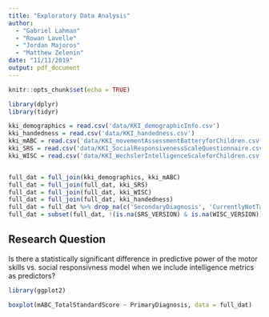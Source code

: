 ```yaml
---
title: "Exploratory Data Analysis"
author: 
  - "Gabriel Lahman"
  - "Rowan Lavelle"
  - "Jordan Majoros"
  - "Matthew Zelenin"
date: "11/11/2019"
output: pdf_document
---
```


```r
knitr::opts_chunk$set(echo = TRUE)
```


```r
library(dplyr)
library(tidyr)

kki_demographics = read.csv('data/KKI_demographicInfo.csv')
kki_handedness = read.csv('data/KKI_handedness.csv')
kki_mABC = read.csv('data/KKI_movementAssessmentBatteryforChildren.csv')
kki_SRS = read.csv('data/KKI_SocialResponsivenessScaleQuestionnaire.csv')
kki_WISC = read.csv('data/KKI_WechslerIntelligenceScaleforChildren.csv')


full_dat = full_join(kki_demographics, kki_mABC)
full_dat = full_join(full_dat, kki_SRS)
full_dat = full_join(full_dat, kki_WISC)
full_dat = full_join(full_dat, kki_handedness)
full_dat = full_dat %>% drop_na(c('SecondaryDiagnosis', 'CurrentlyNotTakingMeds', 'CurrentlyTakingAtomoxetine', 'CurrentlyTakingClonidine', 'mABC_TotalStandardScore', 'EdinburghHandedness_Integer'))
full_dat = subset(full_dat, !(is.na(SRS_VERSION) & is.na(WISC_VERSION)))
```


## Research Question

Is there a statistically significant difference in predictive power of the motor skills vs. social responsivness model when we include intelligence metrics as predictors?

```r
library(ggplot2)
```

```r
boxplot(mABC_TotalStandardScore ~ PrimaryDiagnosis, data = full_dat)
```

